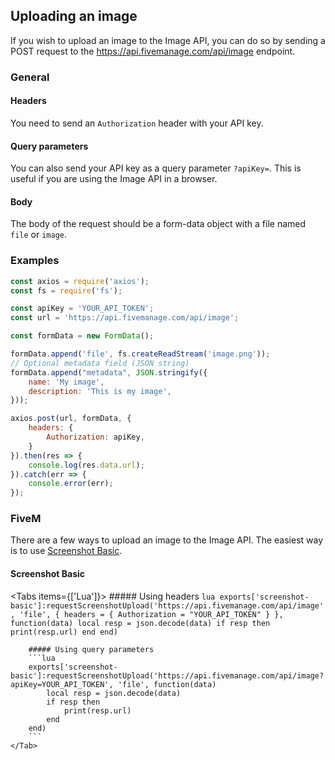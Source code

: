 
## Uploading an image
If you wish to upload an image to the Image API, you can do so by sending a POST request to the https://api.fivemanage.com/api/image endpoint.

### General

#### Headers
You need to send an `Authorization` header with your API key.

#### Query parameters
You can also send your API key as a query parameter `?apiKey=`. This is useful if you are using the Image API in a browser.

#### Body
The body of the request should be a form-data object with a file named `file` or `image`.

### Examples
```js
const axios = require('axios');
const fs = require('fs');

const apiKey = 'YOUR_API_TOKEN';
const url = 'https://api.fivemanage.com/api/image';

const formData = new FormData();

formData.append('file', fs.createReadStream('image.png'));
// Optional metadata field (JSON string)
formData.append("metadata", JSON.stringify({
    name: 'My image',
    description: 'This is my image',
}));

axios.post(url, formData, {
    headers: {
        Authorization: apiKey,
    }
}).then(res => {
    console.log(res.data.url);
}).catch(err => {
    console.error(err);
});
```


### FiveM

There are a few ways to upload an image to the Image API. The easiest way is to use [Screenshot Basic](https://github.com/citizenfx/screenshot-basic).

#### Screenshot Basic

<Tabs items={['Lua']}>
    <Tab>
        ##### Using headers
        ```lua
        exports['screenshot-basic']:requestScreenshotUpload('https://api.fivemanage.com/api/image',
        'file',
        {
            headers = {
                Authorization = "YOUR_API_TOKEN"
            }
        },
        function(data)
            local resp = json.decode(data)
            if resp then
                print(resp.url)
            end
        end)
        ```

        ##### Using query parameters
        ```lua
        exports['screenshot-basic']:requestScreenshotUpload('https://api.fivemanage.com/api/image?apiKey=YOUR_API_TOKEN', 'file', function(data)
            local resp = json.decode(data)
            if resp then
                print(resp.url)
            end
        end)
        ```
    </Tab>
</Tabs>
